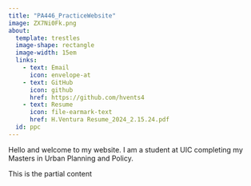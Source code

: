 ```yaml
---
title: "PA446_PracticeWebsite"
image: ZX7Ni0Fk.png
about:
  template: trestles
  image-shape: rectangle
  image-width: 15em
  links: 
    - text: Email
      icon: envelope-at
    - text: GitHub
      icon: github
      href: https://github.com/hvents4
    - text: Resume
      icon: file-earmark-text
      href: H.Ventura Resume_2024_2.15.24.pdf
  id: ppc
---
```


Hello and welcome to my website. I am a student at UIC completing my Masters in Urban Planning and Policy.

:::{ppc}
This is the partial content
:::